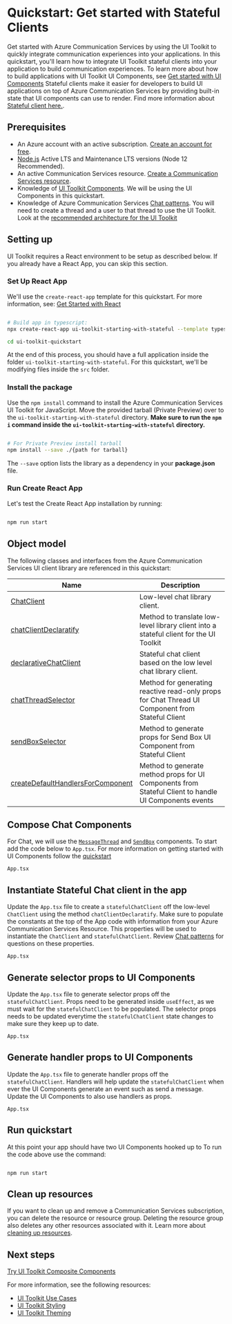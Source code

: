 
<Meta title="Quickstarts/Get started with Stateful Client" />

# Quickstart: Get started with Stateful Clients

Get started with Azure Communication Services by using the UI Toolkit to quickly integrate communication experiences into your applications.
In this quickstart, you'll learn how to integrate UI Toolkit stateful clients into your application to build communication experiences.
To learn more about how to build applications with UI Toolkit UI Components, see [Get started with UI Components](/?path=/docs/quickstarts-get-started-with-ui-components--page)
Stateful clients make it easier for developers to build UI applications on top of Azure Communication Services by providing built-in state that UI components can use to render. Find more information about [Stateful client here.](/?path=/docs/stateful-chat-client-introduction--page).

## Prerequisites

- An Azure account with an active subscription. [Create an account for free](https://azure.microsoft.com/free/?WT.mc_id=A261C142F).
- [Node.js](https://nodejs.org/) Active LTS and Maintenance LTS versions (Node 12 Recommended).
- An active Communication Services resource. [Create a Communication Services resource](https://docs.microsoft.com/azure/communication-services/quickstarts/create-communication-resource?tabs=windows&pivots=platform-azp).
- Knowledge of [UI Toolkit Components](/?path=/story/quickstarts-get-started-with-ui-components--page). We will be using the UI Components in this quickstart.
- Knowledge of Azure Communication Services [Chat patterns](https://docs.microsoft.com/azure/communication-services/concepts/chat/concepts). You will need to create a thread and a user to that thread to use the UI Toolkit. Look at the [recommended architecture for the UI Toolkit](/?path=/docs/use-cases--page#recommended-architecture)

## Setting up

UI Toolkit requires a React environment to be setup as described below. If you already have a React App, you can skip this section.

### Set Up React App

We'll use the `create-react-app` template for this quickstart. For more information, see: [Get Started with React](https://reactjs.org/docs/create-a-new-react-app.html)

```bash

# Build app in typescript:
npx create-react-app ui-toolkit-starting-with-stateful --template typescript

cd ui-toolkit-quickstart

```

At the end of this process, you should have a full application inside the folder `ui-toolkit-starting-with-stateful`.
For this quickstart, we'll be modifying files inside the `src` folder.

### Install the package

Use the `npm install` command to install the Azure Communication Services UI Toolkit for JavaScript.
Move the provided tarball (Private Preview) over to the `ui-toolkit-starting-with-stateful` directory. **Make sure to run the `npm i` command inside the `ui-toolkit-starting-with-stateful` directory.**

```bash

# For Private Preview install tarball
npm install --save ./{path for tarball}

```

The `--save` option lists the library as a dependency in your **package.json** file.

### Run Create React App

Let's test the Create React App installation by running:

```bash

npm run start

```

## Object model

The following classes and interfaces from the Azure Communication Services UI client library are referenced in this quickstart:

| Name                                                                                                                            | Description                                                                                           |
| ------------------------------------------------------------------------------------------------------------------------------- | ----------------------------------------------------------------------------------------------------- |
| [ChatClient](https://azuresdkdocs.blob.core.windows.net/$web/javascript/azure-communication-chat/1.0.0/classes/chatclient.html) | Low-level chat library client.                                                                        |
| [chatClientDeclaratify](/?path=/story/stateful-chat-client-introduction--page)                                                  | Method to translate low-level library client into a stateful client for the UI Toolkit               |
| [declarativeChatClient](/?path=/story/stateful-chat-client-introduction--page)                                                  | Stateful chat client based on the low level chat library client.                                      |
| [chatThreadSelector](/?path=/story/stateful-chat-client-introduction--page)                                                     | Method for generating reactive read-only props for Chat Thread UI Component from Stateful Client                            |
| [sendBoxSelector](/?path=/story/stateful-chat-client-introduction--page)                                                        | Method to generate props for Send Box UI Component from Stateful Client                               |
| [createDefaultHandlersForComponent](/?path=/story/stateful-chat-client-introduction--page)                                      | Method to generate method props for UI Components from Stateful Client to handle UI Components events |

## Compose Chat Components

For Chat, we will use the [`MessageThread`](/?path=/docs/ui-components-chatthread--chat-thread-component) and [`SendBox`](/?path=/docs/ui-components-sendbox--send-box-story-book-component) components.
To start add the code below to `App.tsx`.
For more information on getting started with UI Components follow the [quickstart](/?path=/story/quickstarts-get-started-with-ui-components--page)

`App.tsx`

<Source code={ChatApp} />

## Instantiate Stateful Chat client in the app

Update the `App.tsx` file to create a `statefulChatClient` off the low-level `ChatClient` using the method `chatClientDeclaratify`.
Make sure to populate the constants at the top of the App code with information from your Azure Communication Services Resource.
This properties will be used to instantiate the `ChatClient` and `statefulChatClient`. Review [Chat patterns](https://docs.microsoft.com/azure/communication-services/concepts/chat/concepts) for questions on these properties.

`App.tsx`

<Source code={ChatAppStateful} />

## Generate selector props to UI Components

Update the `App.tsx` file to generate selector props off the `statefulChatClient`.
Props need to be generated inside `useEffect`, as we must wait for the `statefulChatClient` to be populated.
The selector props needs to be updated everytime the `statefulChatClient` state changes to make sure they keep up to date.

`App.tsx`

<Source code={ChatAppStateful} />

## Generate handler props to UI Components

Update the `App.tsx` file to generate handler props off the `statefulChatClient`.
Handlers will help update the `statefulChatClient` when ever the UI Components generate an event such as send a message.
Update the UI Components to also use handlers as props.

`App.tsx`

<Source code={ChatAppHandlers} />

## Run quickstart

At this point your app should have two UI Components hooked up to
To run the code above use the command:

```console

npm run start

```

## Clean up resources

If you want to clean up and remove a Communication Services subscription, you can delete the resource or resource group.
Deleting the resource group also deletes any other resources associated with it.
Learn more about [cleaning up resources](https://docs.microsoft.com/azure/communication-services/quickstarts/create-communication-resource?tabs=windows&pivots=platform-azp#clean-up-resources).

## Next steps

[Try UI Toolkit Composite Components](/?path=/story/quickstart-composites--page)

For more information, see the following resources:

- [UI Toolkit Use Cases](/?path=/story/use-cases--page)
- [UI Toolkit Styling](/?path=/story/styling--page)
- [UI Toolkit Theming](/?path=/story/theming--page)
